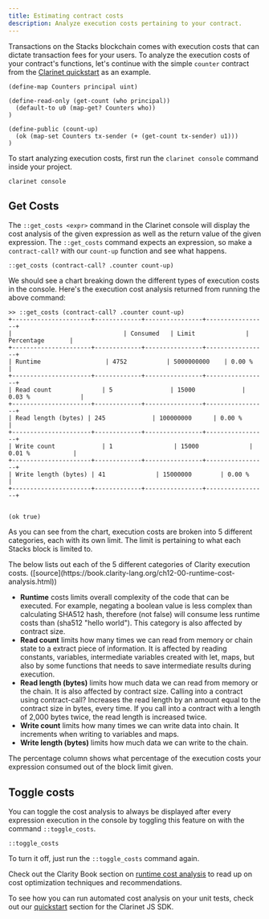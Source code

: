 ```yaml
---
title: Estimating contract costs
description: Analyze execution costs pertaining to your contract.
---
```



Transactions on the Stacks blockchain comes with execution costs that can dictate transaction fees for your users. To analyze the execution costs of your contract's functions, let's continue with the simple `counter` contract from the [Clarinet quickstart](/stacks/clarinet/quickstart) as an example.

```clarity
(define-map Counters principal uint)

(define-read-only (get-count (who principal))
  (default-to u0 (map-get? Counters who))
)

(define-public (count-up)
  (ok (map-set Counters tx-sender (+ (get-count tx-sender) u1)))
)
```

To start analyzing execution costs, first run the `clarinet console` command inside your project.

```console title="Terminal"
clarinet console
```

## Get Costs

The `::get_costs <expr>` command in the Clarinet console will display the cost analysis of the given expression as well as the return value of the given expression. The `::get_costs` command expects an expression, so make a `contract-call?` with our `count-up` function and see what happens.

```console title="Terminal"
::get_costs (contract-call? .counter count-up)
```

We should see a chart breaking down the different types of execution costs in the console. Here's the execution cost analysis returned from running the above command:

```console
>> ::get_costs (contract-call? .counter count-up)
+----------------------+-------------+----------------+-----------------+
|                               | Consumed   | Limit              | Percentage       |
+----------------------+-------------+----------------+-----------------+
| Runtime                  | 4752           | 5000000000    | 0.00 %              |
+----------------------+-------------+----------------+-----------------+
| Read count              | 5                | 15000             | 0.03 %              |
+----------------------+-------------+----------------+-----------------+
| Read length (bytes) | 245             | 100000000      | 0.00 %             |
+----------------------+-------------+----------------+-----------------+
| Write count             | 1                 | 15000              | 0.01 %            |
+----------------------+-------------+----------------+-----------------+
| Write length (bytes) | 41              | 15000000        | 0.00 %             |
+----------------------+-------------+----------------+-----------------+


(ok true)
```

As you can see from the chart, execution costs are broken into 5 different categories, each with its own limit. The limit is pertaining to what each Stacks block is limited to.

<Callout title="Execution Cost Categories">
The below lists out each of the 5 different categories of Clarity execution costs. ([source](https://book.clarity-lang.org/ch12-00-runtime-cost-analysis.html))

- **Runtime** costs limits overall complexity of the code that can be executed. For example, negating a boolean value is less complex than calculating SHA512 hash, therefore (not false) will consume less runtime costs than (sha512 "hello world"). This category is also affected by contract size.
- **Read count** limits how many times we can read from memory or chain state to a extract piece of information. It is affected by reading constants, variables, intermediate variables created with let, maps, but also by some functions that needs to save intermediate results during execution.
- **Read length (bytes)** limits how much data we can read from memory or the chain. It is also affected by contract size. Calling into a contract using contract-call? Increases the read length by an amount equal to the contract size in bytes, every time. If you call into a contract with a length of 2,000 bytes twice, the read length is increased twice.
- **Write count** limits how many times we can write data into chain. It increments when writing to variables and maps.
- **Write length (bytes)** limits how much data we can write to the chain.

</Callout>

The percentage column shows what percentage of the execution costs your expression consumed out of the block limit given.

## Toggle costs

You can toggle the cost analysis to always be displayed after every expression execution in the console by toggling this feature on with the command `::toggle_costs`.

```console title="Terminal"
::toggle_costs
```

To turn it off, just run the `::toggle_costs` command again.

Check out the Clarity Book section on [runtime cost analysis](https://book.clarity-lang.org/ch12-00-runtime-cost-analysis.html) to read up on cost optimization techniques and recommendations.

To see how you can run automated cost analysis on your unit tests, check out our [quickstart](/stacks/clarinet-js-sdk/quickstart#run-your-tests-with-code-coverage-and-cost-analysis) section for the Clarinet JS SDK.
